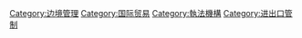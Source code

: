 [[Category:边境管理‎|Category:边境管理‎]]
[[Category:国际贸易|Category:国际贸易]]
[[Category:執法機構|Category:執法機構]]
[[Category:进出口管制|Category:进出口管制]]
